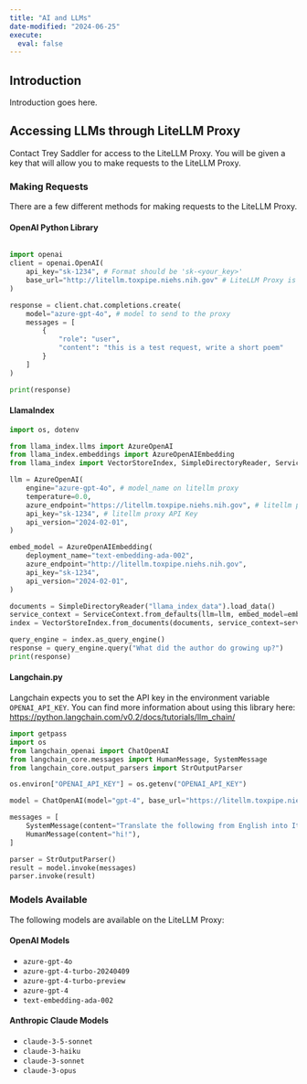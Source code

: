 ```yaml
---
title: "AI and LLMs"
date-modified: "2024-06-25"
execute: 
  eval: false
---
```


## Introduction

Introduction goes here.

## Accessing LLMs through LiteLLM Proxy

Contact Trey Saddler for access to the LiteLLM Proxy. You will be given a key that will allow you to make requests to the LiteLLM Proxy.

### Making Requests

There are a few different methods for making requests to the LiteLLM Proxy.

#### OpenAI Python Library

```python

import openai
client = openai.OpenAI(
    api_key="sk-1234", # Format should be 'sk-<your_key>'
    base_url="http://litellm.toxpipe.niehs.nih.gov" # LiteLLM Proxy is OpenAI compatible, Read More: https://docs.litellm.ai/docs/proxy/user_keys
)

response = client.chat.completions.create(
    model="azure-gpt-4o", # model to send to the proxy
    messages = [
        {
            "role": "user",
            "content": "this is a test request, write a short poem"
        }
    ]
)

print(response)
```

#### LlamaIndex

```python
import os, dotenv

from llama_index.llms import AzureOpenAI
from llama_index.embeddings import AzureOpenAIEmbedding
from llama_index import VectorStoreIndex, SimpleDirectoryReader, ServiceContext

llm = AzureOpenAI(
    engine="azure-gpt-4o", # model_name on litellm proxy
    temperature=0.0,
    azure_endpoint="https://litellm.toxpipe.niehs.nih.gov", # litellm proxy endpoint
    api_key="sk-1234", # litellm proxy API Key
    api_version="2024-02-01",
)

embed_model = AzureOpenAIEmbedding(
    deployment_name="text-embedding-ada-002",
    azure_endpoint="http://litellm.toxpipe.niehs.nih.gov",
    api_key="sk-1234",
    api_version="2024-02-01",
)

documents = SimpleDirectoryReader("llama_index_data").load_data()
service_context = ServiceContext.from_defaults(llm=llm, embed_model=embed_model)
index = VectorStoreIndex.from_documents(documents, service_context=service_context)

query_engine = index.as_query_engine()
response = query_engine.query("What did the author do growing up?")
print(response)
```

#### Langchain.py

Langchain expects you to set the API key in the environment variable `OPENAI_API_KEY`. You can find more information about using this library here: <https://python.langchain.com/v0.2/docs/tutorials/llm_chain/>

```python
import getpass
import os
from langchain_openai import ChatOpenAI
from langchain_core.messages import HumanMessage, SystemMessage
from langchain_core.output_parsers import StrOutputParser

os.environ["OPENAI_API_KEY"] = os.getenv("OPENAI_API_KEY")

model = ChatOpenAI(model="gpt-4", base_url="https://litellm.toxpipe.niehs.nih.gov")

messages = [
    SystemMessage(content="Translate the following from English into Italian"),
    HumanMessage(content="hi!"),
]

parser = StrOutputParser()
result = model.invoke(messages)
parser.invoke(result)
```

### Models Available

The following models are available on the LiteLLM Proxy:

#### OpenAI Models

- `azure-gpt-4o`
- `azure-gpt-4-turbo-20240409`
- `azure-gpt-4-turbo-preview`
- `azure-gpt-4`
- `text-embedding-ada-002`

#### Anthropic Claude Models

- `claude-3-5-sonnet`
- `claude-3-haiku`
- `claude-3-sonnet`
- `claude-3-opus`